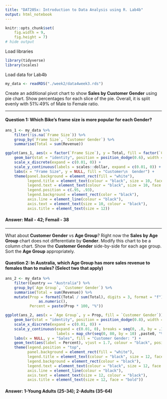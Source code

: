 ```yaml
---
title: "DAT205x: Introduction to Data Analysis using R. Lab4b"
output: html_notebook
---
```


```r
knitr::opts_chunk$set(
    fig.width = 9,
    fig.height = 7)
# hide output
```
Load libraries
```r
library(tidyverse)
library(scales)
```
Load data for Lab4b
```r
my_data <- readRDS("./week2/data4week3.rds")
```
Create an additional pivot chart to show **Sales by Customer Gender** using pie chart. Show percentages for each slice of the pie. Overall, it is split evenly with 51%:49% of Male to Female ratio.  

---

#### **Question 1:** Which Bike's frame size is more popular for each Gender?
```r
ans_1 <- my_data %>%
    filter(!is.na(`Frame Size`)) %>%
    group_by(`Frame Size`, `Customer Gender`) %>%
    summarise(Total = sum(Revenue))
```

```r
ggplot(ans_1, aes(x = factor(`Frame Size`), y = Total, fill = factor(`Customer Gender`))) +
    geom_bar(stat = "identity", position = position_dodge(0.6), width = 0.5) +
    scale_x_discrete(expand = c(0.01, 0)) +
    scale_y_continuous(labels = scales::dollar, expand = c(0.01, 0)) +
    labs(x = "Frame Size", y = NULL, fill = "Customer\n  Gender") +
    theme(panel.background = element_rect(fill = "white"),
          legend.title = element_text(colour = "black", size = 10, face = "bold"),
          legend.text = element_text(colour = "black", size = 10, face = "bold"),
          legend.position = c(.95, .93),
          legend.background = element_rect(color = "black"),
          axis.line = element_line(colour = "black"),
          axis.text = element_text(size = 10, colour = "black"),
          axis.title = element_text(size = 12))
```

#### **Answer:** Mail - 42; Femail - 38

---

What about **Customer Gender** vs **Age Group**? Right now the **Sales by Age Group** chart does not differentiate by **Gender**. Modify this chart to be a column chart. Show the **Customer Gender** side-by-side for each age group. Sort the **Age Group** appropriately.  

#### **Question 2:** In Australia, which Age Group has more sales revenue to females than to males? (Select two that apply)
```r
ans_2 <- my_data %>%
    filter(Country == "Australia") %>%
    group_by(`Age Group`, `Customer Gender`) %>%
    summarise(Total = sum(Revenue)) %>%
    mutate(Prop = formatC(Total / sum(Total), digits = 3, format = "f") %>%
               as.numeric(),
           Percent = paste(Prop * 100, "%"))
```

```r
ggplot(ans_2, aes(x = `Age Group`, y = Prop, fill = `Customer Gender`)) +
    geom_bar(stat = "identity", position = position_dodge(0.8), width = 0.75) +
    scale_x_discrete(expand = c(0.01, 0)) +
    scale_y_continuous(expand = c(0.01, 0), breaks = seq(0, .8, by = .1),
                       labels = map_chr(seq(0, 80, by = 10) ,paste0, "%")) +
    labs(x = NULL, y = "Sales", fill = "Customer Gender: ") +
    geom_text(aes(label = Percent), vjust = 1.7, colour = "black", position = position_dodge(0.8), size = 5) +
    theme(legend.position = "top",
          panel.background = element_rect(fill = "white"),
          legend.title = element_text(colour = "black", size = 12, face = "bold"),
          legend.background = element_rect(colour = "black"),
          legend.text = element_text(colour = "black", size = 12, face = "bold"),
          axis.line = element_line(colour = "black"),
          axis.text = element_text(size = 12, colour = "black"),
          axis.title = element_text(size = 12, face = "bold"))
```

#### **Answer:** 1-Young Adults (25-34); 2-Adults (35-64)